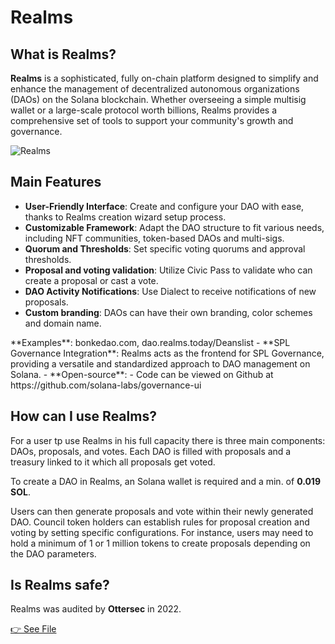 
# Realms

## What is Realms?

**Realms** is a sophisticated, fully on-chain platform designed to simplify and enhance the management of decentralized autonomous organizations (DAOs) on the Solana blockchain. Whether overseeing a simple multisig wallet or a large-scale protocol worth billions, Realms provides a comprehensive set of tools to support your community's growth and governance.

![Realms](..\source\realms.png)

## Main Features

- **User-Friendly Interface**: Create and configure your DAO with ease, thanks to Realms creation wizard setup process.
- **Customizable Framework**: Adapt the DAO structure to fit various needs, including NFT communities, token-based DAOs and multi-sigs.
- **Quorum and Thresholds**: Set specific voting quorums and approval thresholds.
- **Proposal and voting validation**: Utilize Civic Pass to validate who can create a proposal or cast a vote.
- **DAO Activity Notifications**: Use Dialect to receive notifications of new proposals.
- **Custom branding**: DAOs can have their own branding, color schemes and domain name.
<Callout type="default" emoji="🚧">
**Examples**: bonkedao.com, dao.realms.today/Deanslist
</Callout>
- **SPL Governance Integration**: Realms acts as the frontend for SPL Governance, providing a versatile and standardized approach to DAO management on Solana.
- **Open-source**: - Code can be viewed on Github at https://github.com/solana-labs/governance-ui

## How can I use Realms?

For a user tp use Realms in his full capacity there is three main components: DAOs, proposals, and votes. Each DAO is filled with proposals and a treasury linked to it which all proposals get voted.

To create a DAO in Realms, an Solana wallet is required and a min. of **0.019 SOL**.

Users can then generate proposals and vote within their newly generated DAO. Council token holders can establish rules for proposal creation and voting by setting specific configurations. For instance, users may need to hold a minimum of 1 or 1 million tokens to create proposals depending on the DAO parameters.

## Is Realms safe?

Realms was audited by **Ottersec** in 2022.

[👉 See File](../source\spl_governance_v3.pdf)
